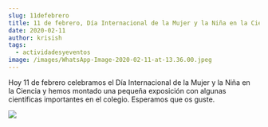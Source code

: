 ```yaml
---
slug: 11defebrero
title: 11 de febrero, Día Internacional de la Mujer y la Niña en la Ciencia
date: 2020-02-11
author: krisish
tags:
  - actividadesyeventos
image: /images/WhatsApp-Image-2020-02-11-at-13.36.00.jpeg
---
```

Hoy 11 de febrero celebramos el Día Internacional de la Mujer y la Niña en la Ciencia y hemos montado una pequeña exposición con algunas científicas importantes en el colegio. Esperamos que os guste.



![](/images/WhatsApp-Image-2020-02-11-at-13.36.00.jpeg)